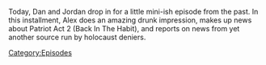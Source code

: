 {{DEFAULTSORT:
    #_EPISODE_0769:December 17, 2003
}}{{Episode
    | title           = December 17, 2003
    | caption         = [https://knowledgefight.libsyn.com/769-december-17-2003 Listen to this episode on Libsyn]
    | episodeNumber   = 769
    | length          = 00:47:22
    | airDate         = January 20, 2023
    | coverageDate    = December 17, 2003
    | previousEpisode = [[768: Formulaic Objections Part 14]]
}}

{{Stub}}

Today, Dan and Jordan drop in for a little mini-ish episode from the past.  In this installment, Alex does an amazing drunk impression, makes up news about Patriot Act 2 (Back In The Habit), and reports on news from yet another source run by holocaust deniers.

[[Category:Episodes]]
